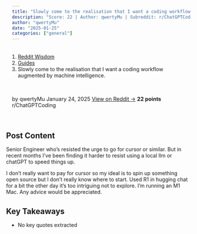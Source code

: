 ```yaml
---
title: "Slowly come to the realisation that I want a coding workflow augmented by machine intelligence."
description: "Score: 22 | Author: qwertyMu | Subreddit: r/ChatGPTCoding"
author: "qwertyMu"
date: "2025-01-25"
categories: ["general"]
---
```


<nav aria-label="breadcrumb">
  <ol class="breadcrumb">
    <li class="breadcrumb-item"><a href="../../../index.html">Reddit Wisdom</a></li>
    <li class="breadcrumb-item"><a href="../../index.html">Guides</a></li>
    <li class="breadcrumb-item active" aria-current="page">Slowly come to the realisation that I want a coding workflow augmented by machine intelligence.</li>
  </ol>
</nav>

<div class="post-meta">
  <span class="author">by qwertyMu</span>
  <span class="date">January 24, 2025</span>
  <span class="reddit-link"><a href="https://reddit.com/r/ChatGPTCoding/comments/1i93dgo/slowly_come_to_the_realisation_that_i_want_a/" target="_blank">View on Reddit →</a></span>
  <span class="score">22 points</span>
  <span class="subreddit">r/ChatGPTCoding</span>
</div>


## Post Content

Senior Engineer who’s resisted the urge to go for cursor or similar. But in recent months I’ve been finding it harder to resist using a local llm or chatGPT to speed things up. 

I don’t really want to pay for cursor so my ideal is to spin up something open source but I don’t really know where to start. Used R1 in hugging chat for a bit the other day it’s too intriguing not to explore. I’m running an M1 Mac. Any advice would be appreciated. 

## Key Takeaways

- No key quotes extracted

<style>
.post-meta {
  display: flex;
  gap: 1.5rem;
  flex-wrap: wrap;
  margin: 1rem 0 2rem 0;
  padding: 1rem;
  background: var(--bs-light);
  border-radius: 0.5rem;
  font-size: 0.9rem;
}

.post-meta span {
  color: var(--bs-secondary);
}

.post-meta .score {
  color: var(--bs-success);
  font-weight: bold;
}

.post-actions {
  display: flex;
  gap: 1rem;
  margin: 2rem 0;
}

.post-content {
  line-height: 1.8;
  font-size: 1.1rem;
}

h2, h3, h4 {
  margin-top: 2rem;
  margin-bottom: 1rem;
}

ul, ol {
  margin: 1rem 0;
  padding-left: 2rem;
}

blockquote {
  border-left: 4px solid var(--bs-primary);
  padding-left: 1rem;
  margin: 1.5rem 0;
  font-style: italic;
}

code {
  background: var(--bs-light);
  padding: 0.2rem 0.4rem;
  border-radius: 0.25rem;
}

pre {
  background: var(--bs-light);
  padding: 1rem;
  border-radius: 0.5rem;
  overflow-x: auto;
}
</style>